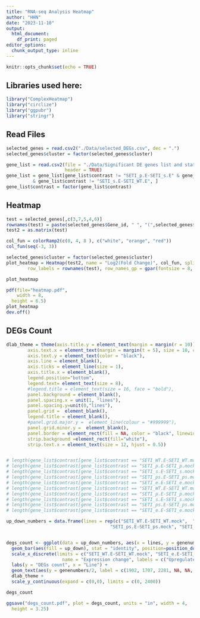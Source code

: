 ```yaml
---
title: "RNA-seq Analysis Heatmap"
author: "HHN"
date: "2023-11-10"
output:
  html_document:
    df_print: paged
editor_options:
  chunk_output_type: inline
---
```


```r
knitr::opts_chunk$set(echo = TRUE)
```

## Libraries used here:

```r
library("ComplexHeatmap")
library("circlize")
library("ggpubr")
library("stringr")
```


## Read Files

```r
selected_genes = read.csv2("./Data/selected_DEGs.csv", dec = ".")
selected_genes$cluster = factor(selected_genes$cluster)

gene_list = read.csv2(file = "./Data/Significant DE genes list and statistics.csv", sep = ",", dec = ".",
                      header = TRUE)
gene_list = gene_list[gene_list$contrast != "SETI_p.E-SETI_s.E" & gene_list$contrast != "SETI_p.E-SETI_WT.E"
          & gene_list$contrast != "SETI_s.E-SETI_WT.E", ]
gene_list$contrast = factor(gene_list$contrast)
```

## Heatmap

```r
test = selected_genes[,c(3,7,5,4,6)]
rownames(test) = paste(selected_genes$Gene_id, " ", "(",selected_genes$Gene,")", sep = "")
test2 = as.matrix(test)

col_fun = colorRamp2(c(0, 4, 8 ), c("white", "orange", "red"))
col_fun(seq(-3, 3))

selected_genes$cluster = factor(selected_genes$cluster)
plot_heatmap = Heatmap(test2, name = "Log2(Fold Change)", col_fun, split = selected_genes$cluster, rect_gp = gpar(col = "black"), row_gap = unit(1.5, "mm"), show_parent_dend_line = FALSE, row_order = order(as.numeric(gsub("row", "", rownames(test)))),
        row_labels = rownames(test), row_names_gp = gpar(fontsize = 8, fontface = "italic"), show_column_names = TRUE, column_names_rot = -45, column_order = c("SETI", "eds1", "pad4", "sag101", "pad4sag101"), column_labels = c(expression("SETI_wt"), expression("SETI_" * italic("eds1")), expression("SETI_" * italic("pad4")), expression("SETI_" * italic("sag101")), expression("SETI_" * italic("pad4 sag101"))))

plot_heatmap 
```

```r
pdf(file="heatmap.pdf",
    width = 8,
  height = 6.5)
plot_heatmap
dev.off()
```

##  DEGs Count

```r
dlab_theme = theme(axis.title.y = element_text(margin = margin(r = 10)), text = element_text(size=10), axis.text = element_text(size=10),
        axis.text.x = element_text(margin = margin(t = 5), size = 10, colour = "black", angle = 20, hjust=1),
        axis.text.y = element_text(color = "black"),
        axis.line = element_blank(),
        axis.ticks = element_line(size = 1),
        axis.title.x = element_blank(),
        legend.position="bottom", 
        legend.text= element_text(size = 8),
        #legend.title = element_text(size = 16, face = "bold"),
        panel.background = element_blank(),
        panel.spacing.x = unit(1, "lines"),
        panel.spacing.y=unit(0,"lines"),
        panel.grid =  element_blank(),
        legend.title = element_blank(),
        #panel.grid.major.y =  element_line(colour = "#999999"),
        panel.grid.minor.y =  element_blank(),
        panel.border = element_rect(fill = NA, color = "black", linewidth = 1),
        strip.background =element_rect(fill="white"),
        strip.text.x = element_text(size = 12, hjust = 0.5))


# length(gene_list$contrast[gene_list$contrast == "SETI_WT.E-SETI_WT.mock" & gene_list$up.down == "up-regulated"])
# length(gene_list$contrast[gene_list$contrast == "SETI_p.E-SETI_p.mock" & gene_list$up.down == "up-regulated"])
# length(gene_list$contrast[gene_list$contrast == "SETI_s.E-SETI_s.mock" & gene_list$up.down == "up-regulated"])
# length(gene_list$contrast[gene_list$contrast == "SETI_ps.E-SETI_ps.mock" & gene_list$up.down == "up-regulated"])
# length(gene_list$contrast[gene_list$contrast == "SETI_e.E-SETI_e.mock" & gene_list$up.down == "up-regulated"])
# length(gene_list$contrast[gene_list$contrast == "SETI_WT.E-SETI_WT.mock" & gene_list$up.down == "down-regulated"])
# length(gene_list$contrast[gene_list$contrast == "SETI_p.E-SETI_p.mock" & gene_list$up.down == "down-regulated"])
# length(gene_list$contrast[gene_list$contrast == "SETI_s.E-SETI_s.mock" & gene_list$up.down == "down-regulated"])
# length(gene_list$contrast[gene_list$contrast == "SETI_ps.E-SETI_ps.mock" & gene_list$up.down == "down-regulated"])
# length(gene_list$contrast[gene_list$contrast == "SETI_e.E-SETI_e.mock" & gene_list$up.down == "down-regulated"])

up_down_numbers = data.frame(lines = rep(c("SETI_WT.E-SETI_WT.mock",  "SETI_p.E-SETI_p.mock", "SETI_s.E-SETI_s.mock",
                                       "SETI_ps.E-SETI_ps.mock", "SETI_e.E-SETI_e.mock"), 2), up_down = factor(rep(c("upregulated", "downregulated"), each = 5), levels = c("upregulated", "downregulated")), genenumbers = c(1902, 1707, 2281, 0, 0, 1044, 462, 1942, 0, 0))


degs_count <- ggplot(data = up_down_numbers, aes(x = lines, y = genenumbers))+
  geom_bar(aes(fill = up_down), stat = "identity", position=position_dodge(), alpha = 0.75) +
  scale_x_discrete(limits = c("SETI_WT.E-SETI_WT.mock", "SETI_e.E-SETI_e.mock", "SETI_ps.E-SETI_ps.mock", "SETI_p.E-SETI_p.mock", "SETI_s.E-SETI_s.mock"), labels=c(expression("SETI wt"), expression("SETI" ~ italic("eds1")), expression("SETI" ~ italic("pad4 sag101")), expression("SETI" ~ italic("pad4")), expression("SETI" ~ italic("sag101")))) + scale_fill_manual(values = c("#F93D3D", "#0072B2"),
                     name = "Expression change", labels = c("Upregulated DEGs", "Downregulated DEGs"))  +
  labs(y = "DEGs count", x = "Line") +
  geom_text(aes(y = genenumbers/2, label = c(1902, 1707, 2281, NA, NA, 1044, 462, 1942, NA, NA), group = up_down),  position=position_dodge(0.9), size = 2) +
  dlab_theme +
  scale_y_continuous(expand = c(0,0), limits = c(0, 2400)) 

degs_count 
```

```r
ggsave("degs_count.pdf", plot = degs_count, units = "in", width = 4,
  height = 3.25)
```
